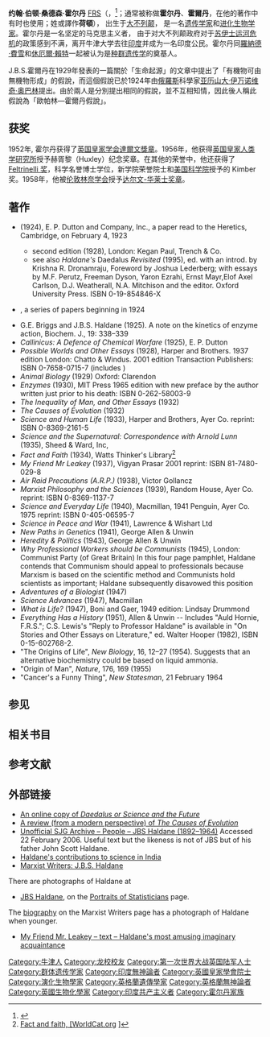 {{Distinguish|约翰·斯科特·霍尔丹}}
{{Refimprove|date=2010年9月}}
{{request translation|time=2015-8-1}}

{{Infobox scientist
| name = 约翰·伯顿·桑德森·霍尔丹<br/>J.B.S. Haldane
| image = J. B. S. Haldane.jpg
| image_size = 250px
| caption = 约翰·伯顿·桑德森·霍尔丹
| birth_date = {{birth date|1892|11|5}}
| birth_place = {{UK}}[[牛津|牛津]]
| death_date = {{death date and age|1964|12|1|1892|11|5}}
| death_place = {{IND}}[[奥里萨邦|奥里萨邦]][[布巴內什瓦尔|布巴內什瓦尔]]
| residence = [[英联邦|英联邦]]<br> [[美国|美国]]<br>[[印度|印度]]
| nationality = [[英联邦|英國]]（1892-1961） <br> [[印度|印度]]（1961-）
| field = [[生物学家|生物学家]]
| work_institution = [[剑桥大学|剑桥大学]]<br>[[加州大学伯克利分校|加州大学伯克利分校]]<br>[[伦敦大学|伦敦大学]]<br>[[印度统计研究所|印度加爾各答统计研究所]]
| alma_mater = [[牛津大学|牛津大学]]
| doctoral_advisor = [[弗雷德里克·霍普金斯|弗雷德里克·高兰·霍普金斯]]
| doctoral_students = [[约翰·梅纳德·史密斯|约翰·梅纳德·史密斯]]  <!--[[Krishna_Dronamraju|Krishna Dronamraju]]-->
| known_for  = [[种群遗传学|种群遗传学]]<br> [[酶|酶学]]
| prizes = [[達爾文獎章|達爾文獎章]]（1952年）<br>[[伦敦林奈学会|伦敦林奈学会]][[达尔文-华莱士奖章|达尔文-华莱士奖章]]（1958年）
| footnotes = 剑桥大学直到 1919 年才开始授予博士学位。所以霍尔丹只获得了硕士学位，但是他指导下的[[约翰·梅纳德·史密斯|史密斯]]工作相当于博士水平。
}}

'''约翰·伯顿·桑德森·霍尔丹''' [[Royal_Society#Fellows|FRS]]（{{lang-en|'''John Burdon Sanderson Haldane'''}}，{{bd|1892年|11月5日|1964年|12月1日}}<ref>{{cite journal|title=John Burdon Sanderson Haldane, 1892-1964|journal=Biographical Memoirs of Fellows of the Royal Society|date=1966-11-01|doi=10.1098/rsbm.1966.0010|url=http://rsbm.royalsocietypublishing.org/content/roybiogmem/12/218|language=en|volume=12|pages=218–249|issn=0080-4606|accessdate=2018-04-02|author=N. W. Pirie}}</ref>；通常被称做'''{{lang|en|J.B.S.}}霍尔丹'''、'''霍爾丹'''，在他的著作中有时也使用{{lang|en|J.B.S.}}；姓或譯作'''荷頓'''）， 出生于[[英联邦|大不列颠]]， 是一名[[遗传学家|遗传学家]]和[[进化生物学家|进化生物学家]]。霍尔丹是一名坚定的马克思主义者， 由于对大不列颠政府对于[[苏伊士运河危机|苏伊士运河危机]]的政策感到不满，离开牛津大学去往[[印度|印度]]并成为一名印度公民。霍尔丹同[[羅納德·費雪|羅納德·費雪]]和[[休厄爾·賴特|休厄爾·賴特]]一起被认为是[[种群遗传学|种群遗传学]]的奠基人。

J.B.S.霍爾丹在1929年發表的一篇關於「生命起源」的文章中提出了「有機物可由無機物形成」的假說，而這個假說已於1924年由[[俄羅斯|俄羅斯]]科學家[[亚历山大·伊万诺维奇·奥巴林|亚历山大·伊万诺维奇·奥巴林]]提出。由於兩人是分別提出相同的假說，並不互相知情，因此後人稱此假說為「歐帕林—霍爾丹假說」。

==获奖==
1952年, 霍尔丹获得了[[英国皇家学会|英国皇家学会]][[達爾文獎章|達爾文獎章]]。1956年，他获得[[英国皇家人类学研究所|英国皇家人类学研究所]]授予赫胥黎（Huxley）纪念奖章。在其他的荣誉中，他还获得了[[Feltrinelli_奖|Feltrinelli 奖]]，科学名誉博士学位，新学院荣誉院士和[[美国科学院|美国科学院]]授予的 Kimber 奖。1958年，他被[[伦敦林奈学会|伦敦林奈学会]]授予[[达尔文-华莱士奖章|达尔文-华莱士奖章]]。

==著作==
* {{tsl|en|Daedalus; or, Science and the Future|}} (1924), E. P. Dutton and Company, Inc., a paper read to the Heretics, Cambridge, on February 4, 1923
** second edition (1928), London: Kegan Paul, Trench & Co.
** see also ''Haldane's'' Daedalus ''Revisited'' (1995), ed. with an introd. by Krishna R. Dronamraju, Foreword by Joshua Lederberg; with essays by M.F. Perutz, Freeman Dyson, Yaron Ezrahi, Ernst Mayr,Elof Axel Carlson, D.J. Weatherall, N.A. Mitchison and the editor. Oxford University Press. ISBN 0-19-854846-X
* {{tsl|en|A Mathematical Theory of Natural and Artificial Selection|}}, a series of papers beginning in 1924
* G.E. Briggs and J.B.S. Haldane (1925). A note on the kinetics of enzyme action, Biochem. J., 19: 338–339
*''Callinicus: A Defence of Chemical Warfare'' (1925), E. P. Dutton
*''Possible Worlds and Other Essays'' (1928), Harper and Brothers. 1937 edition London: Chatto & Windus. 2001 edition Transaction Publishers:  ISBN 0-7658-0715-7 (includes {{tsl|en|On Being the Right Size|}})
*''Animal Biology'' (1929) Oxford: Clarendon
*''Enzymes'' (1930), MIT Press 1965 edition with new preface by the author written just prior to his death: ISBN 0-262-58003-9
*''The Inequality of Man, and Other Essays'' (1932)
*''The Causes of Evolution'' (1932)
*''Science and Human Life'' (1933), Harper and Brothers, Ayer Co. reprint: ISBN 0-8369-2161-5
*''Science and the Supernatural: Correspondence with Arnold Lunn'' (1935), Sheed & Ward, Inc,
*''Fact and Faith'' (1934), Watts Thinker's Library<ref>[http://www.worldcatlibraries.org/oclc/4423692 Fact and faith, [WorldCat.org]<!-- Bot generated title -->]</ref>
*''My Friend Mr Leakey'' (1937), Vigyan Prasar 2001 reprint: ISBN 81-7480-029-8
*''Air Raid Precautions (A.R.P.)'' (1938), Victor Gollancz
*''Marxist Philosophy and the Sciences'' (1939), Random House, Ayer Co. reprint: ISBN 0-8369-1137-7
*''Science and Everyday Life'' (1940), Macmillan, 1941 Penguin, Ayer Co. 1975 reprint: ISBN 0-405-06595-7
*''Science in Peace and War'' (1941), Lawrence & Wishart Ltd
*''New Paths in Genetics'' (1941), George Allen & Unwin
*''Heredity & Politics'' (1943), George Allen & Unwin
*''Why Professional Workers should be Communists'' (1945), London: Communist Party (of Great Britain) In this four page pamphlet, Haldane contends that Communism should appeal to professionals because Marxism is based on the scientific method and Communists hold scientists as important; Haldane subsequently disavowed this position
*''Adventures of a Biologist'' (1947)
*''Science Advances'' (1947), Macmillan
*''What is Life?'' (1947), Boni and Gaer, 1949 edition: Lindsay Drummond
*''Everything Has a History'' (1951), Allen & Unwin -- Includes "Auld Hornie, F.R.S."; C.S. Lewis's "Reply to Professor Haldane" is available in "On Stories and Other Essays on Literature," ed. Walter Hooper (1982), ISBN 0-15-602768-2.
*"The Origins of Life", ''New Biology'', 16, 12–27 (1954). Suggests that an alternative biochemistry could be based on liquid ammonia.
*"Origin of Man", ''Nature'', 176, 169 (1955)
*"Cancer's a Funny Thing", ''New Statesman'', 21 February 1964

==参见==

==相关书目==

==参考文献==
{{Reflist}}

==外部链接==
{{Wikiquote|:en:J.B.S. Haldane|J.B.S. Haldane}}
{{Commons category|J. B. S. Haldane}}
* [http://cscs.umich.edu/~crshalizi/Daedalus.html An online copy of ''Daedalus or Science and the Future'']
* [http://cscs.umich.edu/~crshalizi/reviews/causes-of-evolution A review (from a modern perspective) of ''The Causes of Evolution'']
* [http://www.stephenjaygould.org/people/john_haldane.html Unofficial SJG Archive – People – JBS Haldane (1892–1964)] Accessed 22 February 2006. Useful text but the likeness is not of JBS but of his father John Scott Haldane.
* [http://www.iisc.ernet.in/academy/resonance/Dec1998/pdf/Dec1998p32-35.pdf Haldane's contributions to science in India]
* [http://www.marxists.org/archive/haldane/ Marxist Writers: J.B.S. Haldane]
There are photographs of Haldane at
*[http://www.york.ac.uk/depts/maths/histstat/people/haldane.gif  JBS Haldane], on the [http://www.york.ac.uk/depts/maths/histstat/people/welcome.htm Portraits of Statisticians] page.
The [http://www.marxists.org/glossary/people/h/a.htm#haldane-jbs biography] on the Marxist Writers page has a photograph of Haldane when younger.
*[http://www.marxists.org/archive/haldane/works/1930s/leakey.htm My Friend Mr. Leakey – text – Haldane's most amusing imaginary acquaintance]

{{S-start}}
{{S-aca}}
{{Succession box
| before = [[朱利安·赫胥黎|朱利安·赫胥黎]]（Julian Sorell Huxley）
| title  = [[富勒生理学教授|富勒生理学教授]]
| years  = 1930 – 1933
| after  = [[格拉夫顿·E·史密斯|格拉夫顿·E·史密斯]]（Grafton Elliot Smith）}}
{{S-end}}

{{群体遗传学}}

{{Authority control}}
{{DEFAULTSORT:Haldane, John Burdon Sanderson}}
[[Category:牛津人|Category:牛津人]]
[[Category:龙校校友|Category:龙校校友]]
[[Category:第一次世界大战英国陆军人士|Category:第一次世界大战英国陆军人士]]
[[Category:群体遗传学家|Category:群体遗传学家]]
[[Category:印度無神論者|Category:印度無神論者]]
[[Category:英國皇家學會院士|Category:英國皇家學會院士]]
[[Category:演化生物學家|Category:演化生物學家]]
[[Category:英格蘭遺傳學家|Category:英格蘭遺傳學家]]
[[Category:英格蘭無神論者|Category:英格蘭無神論者]]
[[Category:英國生物化學家|Category:英國生物化學家]]
[[Category:印度共产主义者|Category:印度共产主义者]]
[[Category:霍尔丹家族|Category:霍尔丹家族]]